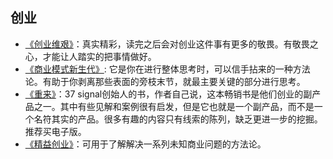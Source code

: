 == 创业 ==

* [[http://book.douban.com/subject/26306686/| 《创业维艰》]]：真实精彩，读完之后会对创业这件事有更多的敬畏。有敬畏之心，才能让人踏实的把事情做好。
* [[http://book.douban.com/subject/6718487/| 《商业模式新生代》]]: 它是你在进行整体思考时，可以信手拈来的一种方法论。有助于你剥离那些表面的旁枝末节，就最主要关键的部分进行思考。
* [[http://book.douban.com/subject/5320866/| 《重来》]]：37 signal创始人的书，作者自己说，这本畅销书是他们创业的副产品之一。其中有些见解和案例很有启发，但是它也就是一个副产品，而不是一个名符其实的产品。很多有趣的内容只有线索的陈列，缺乏更进一步的挖掘。推荐买电子版。
* [[http://book.douban.com/subject/10945606/| 《精益创业》]]：可用于了解解决一系列未知商业问题的方法论。
